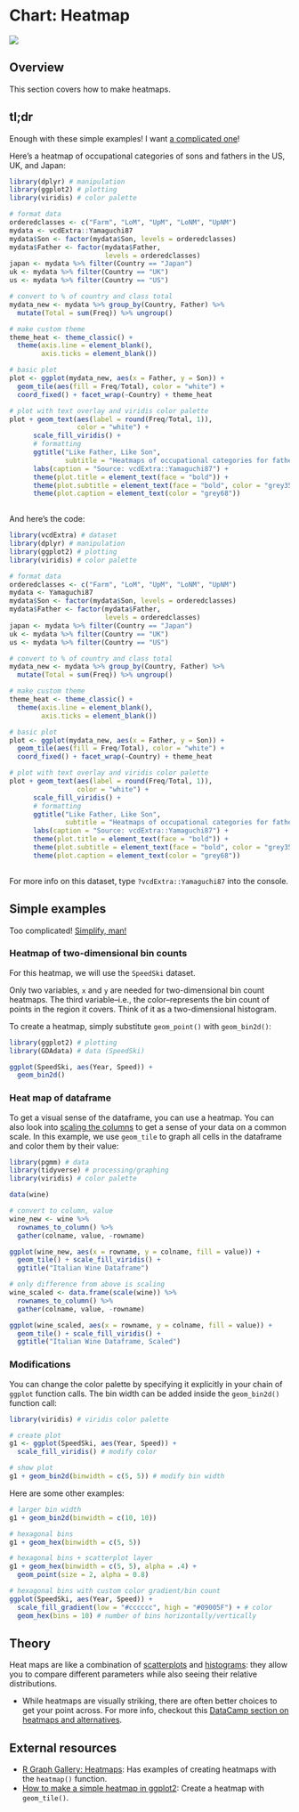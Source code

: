 # Chart: Heatmap {#heatmap}

<!-- Chapter Banner -->
![](images/banners/banner_heatmap.png)

## Overview

This section covers how to make heatmaps.

## tl;dr

Enough with these simple examples! I want [a complicated one](https://www.youtube.com/watch?v=tl8WjoE79Wo){target="_blank"}!

Here's a heatmap of occupational categories of sons and fathers in the US, UK, and Japan:
```r
library(dplyr) # manipulation
library(ggplot2) # plotting
library(viridis) # color palette

# format data
orderedclasses <- c("Farm", "LoM", "UpM", "LoNM", "UpNM")
mydata <- vcdExtra::Yamaguchi87
mydata$Son <- factor(mydata$Son, levels = orderedclasses)
mydata$Father <- factor(mydata$Father,
                        levels = orderedclasses)
japan <- mydata %>% filter(Country == "Japan")
uk <- mydata %>% filter(Country == "UK")
us <- mydata %>% filter(Country == "US")

# convert to % of country and class total
mydata_new <- mydata %>% group_by(Country, Father) %>% 
  mutate(Total = sum(Freq)) %>% ungroup()

# make custom theme
theme_heat <- theme_classic() +
  theme(axis.line = element_blank(),
        axis.ticks = element_blank())

# basic plot
plot <- ggplot(mydata_new, aes(x = Father, y = Son)) +
  geom_tile(aes(fill = Freq/Total), color = "white") +
  coord_fixed() + facet_wrap(~Country) + theme_heat

# plot with text overlay and viridis color palette
plot + geom_text(aes(label = round(Freq/Total, 1)), 
                 color = "white") +
      scale_fill_viridis() +
      # formatting
      ggtitle("Like Father, Like Son",
              subtitle = "Heatmaps of occupational categories for fathers and sons, by country") +
      labs(caption = "Source: vcdExtra::Yamaguchi87") +
      theme(plot.title = element_text(face = "bold")) +
      theme(plot.subtitle = element_text(face = "bold", color = "grey35")) +
      theme(plot.caption = element_text(color = "grey68"))
  
```

And here's the code:
```r
library(vcdExtra) # dataset
library(dplyr) # manipulation
library(ggplot2) # plotting
library(viridis) # color palette

# format data
orderedclasses <- c("Farm", "LoM", "UpM", "LoNM", "UpNM")
mydata <- Yamaguchi87
mydata$Son <- factor(mydata$Son, levels = orderedclasses)
mydata$Father <- factor(mydata$Father,
                        levels = orderedclasses)
japan <- mydata %>% filter(Country == "Japan")
uk <- mydata %>% filter(Country == "UK")
us <- mydata %>% filter(Country == "US")

# convert to % of country and class total
mydata_new <- mydata %>% group_by(Country, Father) %>% 
  mutate(Total = sum(Freq)) %>% ungroup()

# make custom theme
theme_heat <- theme_classic() +
  theme(axis.line = element_blank(),
        axis.ticks = element_blank())

# basic plot
plot <- ggplot(mydata_new, aes(x = Father, y = Son)) +
  geom_tile(aes(fill = Freq/Total), color = "white") +
  coord_fixed() + facet_wrap(~Country) + theme_heat

# plot with text overlay and viridis color palette
plot + geom_text(aes(label = round(Freq/Total, 1)), 
                 color = "white") +
      scale_fill_viridis() +
      # formatting
      ggtitle("Like Father, Like Son",
              subtitle = "Heatmaps of occupational categories for fathers and sons, by country") +
      labs(caption = "Source: vcdExtra::Yamaguchi87") +
      theme(plot.title = element_text(face = "bold")) +
      theme(plot.subtitle = element_text(face = "bold", color = "grey35")) +
      theme(plot.caption = element_text(color = "grey68"))
  
```

For more info on this dataset, type `?vcdExtra::Yamaguchi87` into the console.

## Simple examples

Too complicated! [Simplify, man!](https://www.youtube.com/watch?v=PlsW2hd06R0){target="_blank"}

### Heatmap of two-dimensional bin counts

For this heatmap, we will use the `SpeedSki` dataset.

Only two variables, `x` and `y` are needed for two-dimensional bin count heatmaps. The third variable--i.e., the color--represents the bin count of points in the region it covers. Think of it as a two-dimensional histogram.

To create a heatmap, simply substitute `geom_point()` with `geom_bin2d()`:
```r
library(ggplot2) # plotting 
library(GDAdata) # data (SpeedSki)

ggplot(SpeedSki, aes(Year, Speed)) + 
  geom_bin2d()
```

### Heat map of dataframe

To get a visual sense of the dataframe, you can use a heatmap. You can also look into [scaling the columns](https://stackoverflow.com/questions/15215457/standardize-data-columns-in-r){target="_blank"} to get a sense of your data on a common scale. In this example, we use `geom_tile` to graph all cells in the dataframe and color them by their value:
```r
library(pgmm) # data
library(tidyverse) # processing/graphing
library(viridis) # color palette

data(wine)

# convert to column, value
wine_new <- wine %>%
  rownames_to_column() %>%
  gather(colname, value, -rowname)

ggplot(wine_new, aes(x = rowname, y = colname, fill = value)) +
  geom_tile() + scale_fill_viridis() +
  ggtitle("Italian Wine Dataframe")
```

```r
# only difference from above is scaling
wine_scaled <- data.frame(scale(wine)) %>%
  rownames_to_column() %>%
  gather(colname, value, -rowname)

ggplot(wine_scaled, aes(x = rowname, y = colname, fill = value)) +
  geom_tile() + scale_fill_viridis() +
  ggtitle("Italian Wine Dataframe, Scaled")
```

### Modifications

You can change the color palette by specifying it explicitly in your chain of `ggplot` function calls. The bin width can be added inside the `geom_bin2d()` function call:
```r
library(viridis) # viridis color palette

# create plot
g1 <- ggplot(SpeedSki, aes(Year, Speed)) + 
  scale_fill_viridis() # modify color

# show plot
g1 + geom_bin2d(binwidth = c(5, 5)) # modify bin width
```

Here are some other examples:
```r
# larger bin width
g1 + geom_bin2d(binwidth = c(10, 10)) 
```

```r
# hexagonal bins
g1 + geom_hex(binwidth = c(5, 5))
```

```r
# hexagonal bins + scatterplot layer
g1 + geom_hex(binwidth = c(5, 5), alpha = .4) + 
  geom_point(size = 2, alpha = 0.8)
```

```r
# hexagonal bins with custom color gradient/bin count
ggplot(SpeedSki, aes(Year, Speed)) + 
  scale_fill_gradient(low = "#cccccc", high = "#09005F") + # color
  geom_hex(bins = 10) # number of bins horizontally/vertically
```

## Theory

Heat maps are like a combination of [scatterplots](scatter.html) and [histograms](histo.html): they allow you to compare different parameters while also seeing their relative distributions.

*   While heatmaps are visually striking, there are often better choices to get your point across. For more info, checkout this [DataCamp section on heatmaps and alternatives](https://campus.datacamp.com/courses/data-visualization-with-ggplot2-2/chapter-4-best-practices?ex=10){target="_blank"}.

## External resources
- [R Graph Gallery: Heatmaps](https://www.r-graph-gallery.com/heatmap/){target="_blank"}: Has examples of creating heatmaps with the `heatmap()` function.
- [How to make a simple heatmap in ggplot2](https://www.r-bloggers.com/how-to-make-a-simple-heatmap-in-ggplot2/){target="_blank"}: Create a heatmap with `geom_tile()`.













